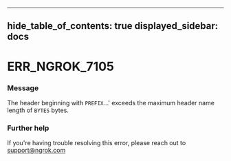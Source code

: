 

---
hide_table_of_contents: true
displayed_sidebar: docs
---


# ERR_NGROK_7105

### Message
The header beginning with `PREFIX`...' exceeds the maximum header name length of `BYTES` bytes.

<ErrorDetails />



### Further help
If you're having trouble resolving this error, please reach out to [support@ngrok.com](mailto:support@ngrok.com?subject=Help%20with%20ERR_NGROK_7105)

